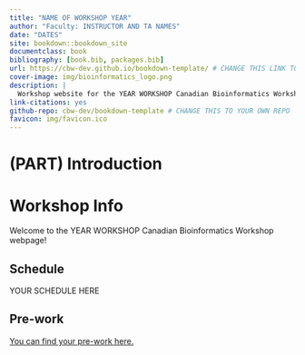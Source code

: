 ```yaml
--- 
title: "NAME OF WORKSHOP YEAR"
author: "Faculty: INSTRUCTOR AND TA NAMES"
date: "DATES"
site: bookdown::bookdown_site
documentclass: book
bibliography: [book.bib, packages.bib]
url: https://cbw-dev.github.io/bookdown-template/ # CHANGE THIS LINK TO YOUR LANDING PAGE LINK
cover-image: img/bioinformatics_logo.png
description: |
  Workshop website for the YEAR WORKSHOP Canadian Bioinformatics Workshop
link-citations: yes
github-repo: cbw-dev/bookdown-template # CHANGE THIS TO YOUR OWN REPO
favicon: img/favicon.ico
---
```


# (PART) Introduction {-}

# Workshop Info

Welcome to the YEAR WORKSHOP Canadian Bioinformatics Workshop webpage!

<!--## Class Photo

After workshop concludes, YOUR EMBED CODE HERE-->

## Schedule

YOUR SCHEDULE HERE

<!--Copy paste a table into https://www.tablesgenerator.com/markdown_tables (select convert to markdown) to create a table in markdown.   
-->

## Pre-work

[You can find your pre-work here.](LINK TO PREWORK)


